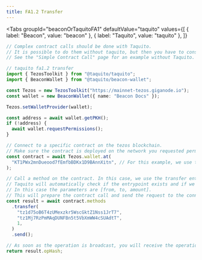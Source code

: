 ```yaml
---
title: FA1.2 Transfer
---
```



<Tabs
  groupId="beaconOrTaquitoFA1"
  defaultValue="taquito"
  values={[
    { label: "Beacon", value: "beacon" },
    { label: "Taquito", value: "taquito" },
  ]}
>
  <TabItem value="beacon">

```ts
// Complex contract calls should be done with Taquito.
// It is possible to do them without taquito, but then you have to construct the parameters yourself.
// See the "Simple Contract Call" page for an example without Taquito.
```

</TabItem>

  <TabItem value="taquito">

```ts live
// taquito fa1.2 transfer
import { TezosToolkit } from "@taquito/taquito";
import { BeaconWallet } from "@taquito/beacon-wallet";

const Tezos = new TezosToolkit("https://mainnet-tezos.giganode.io");
const wallet = new BeaconWallet({ name: "Beacon Docs" });

Tezos.setWalletProvider(wallet);

const address = await wallet.getPKH();
if (!address) {
  await wallet.requestPermissions();
}

// Connect to a specific contract on the tezos blockchain.
// Make sure the contract is deployed on the network you requested permissions for.
const contract = await Tezos.wallet.at(
  "KT1PWx2mnDueood7fEmfbBDKx1D9BAnnXitn", // For this example, we use the TZBTC contract on mainnet.
);

// Call a method on the contract. In this case, we use the transfer entrypoint.
// Taquito will automatically check if the entrypoint exists and if we call it with the right parameters.
// In this case the parameters are [from, to, amount].
// This will prepare the contract call and send the request to the connected wallet.
const result = await contract.methods
  .transfer(
    "tz1d75oB6T4zUMexzkr5WscGktZ1Nss1JrT7",
    "tz1Mj7RzPmMAqDUNFBn5t5VbXmWW4cSUAdtT",
    1,
  )
  .send();

// As soon as the operation is broadcast, you will receive the operation hash
return result.opHash;
```

</TabItem>
</Tabs>
